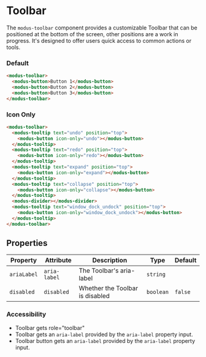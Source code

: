 
# Toolbar

The `modus-toolbar` component provides a customizable Toolbar that can be positioned at the bottom of the screen, other positions are a work in progress. It's designed to offer users quick access to common actions or tools.

### Default

<Story id="components-toolbar--default" height="100px" />

```html
<modus-toolbar>
  <modus-button>Button 1</modus-button>
  <modus-button>Button 2</modus-button>
  <modus-button>Button 3</modus-button>
</modus-toolbar>
```

### Icon Only

<Story id="components-toolbar--icon-only" height="100px" />

```html
<modus-toolbar>
  <modus-tooltip text="undo" position="top">
    <modus-button icon-only="undo"></modus-button>
  </modus-tooltip>
  <modus-tooltip text="redo" position="top">
    <modus-button icon-only="redo"></modus-button>
  </modus-tooltip>
  <modus-tooltip text="expand" position="top">
    <modus-button icon-only="expand"></modus-button>
  </modus-tooltip>
  <modus-tooltip text="collapse" position="top">
    <modus-button icon-only="collapse"></modus-button>
  </modus-tooltip>
  <modus-divider></modus-divider>
  <modus-tooltip text="window_dock_undock" position="top">
    <modus-button icon-only="window_dock_undock"></modus-button>
  </modus-tooltip>
</modus-toolbar>
```

## Properties

| Property    | Attribute    | Description                     | Type      | Default |
| ----------- | ------------ | ------------------------------- | --------- | ------- |
| `ariaLabel` | `aria-label` | The Toolbar's aria-label        | `string`  |         |
| `disabled`  | `disabled`   | Whether the Toolbar is disabled | `boolean` | `false` |

### Accessibility

- Toolbar gets role="toolbar"
- Toolbar gets an `aria-label` provided by the `aria-label` property input.
- Toolbar button gets an `aria-label` provided by the `aria-label` property input.
